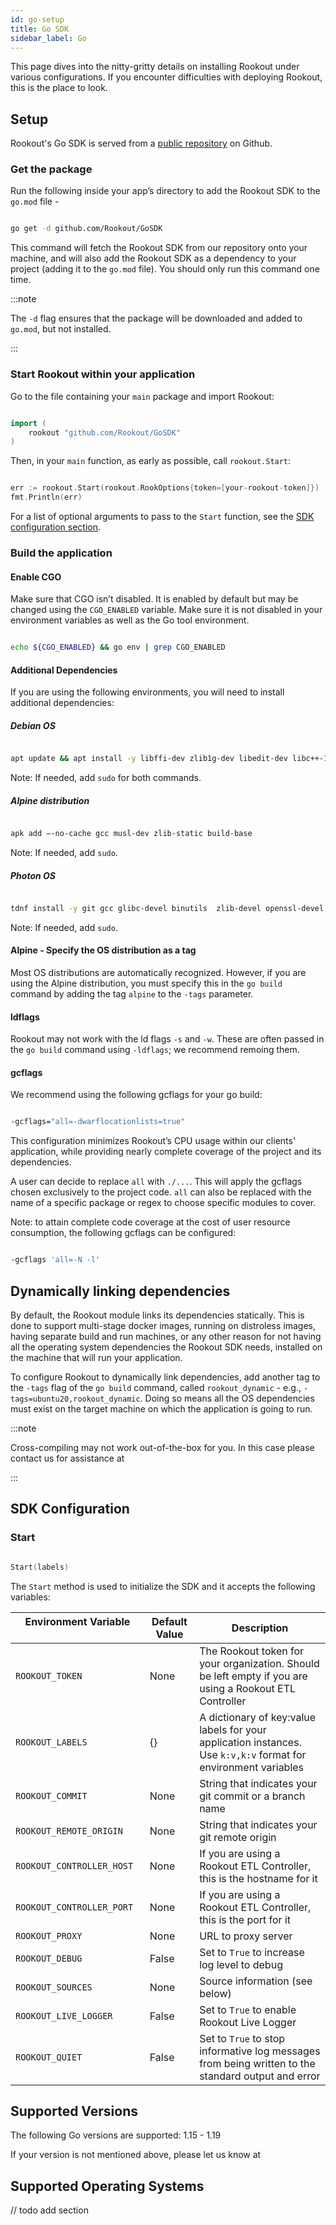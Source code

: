 ```yaml
---
id: go-setup
title: Go SDK
sidebar_label: Go
---
```



This page dives into the nitty-gritty details on installing Rookout under various configurations. If you encounter difficulties with deploying Rookout, this is the place to look.

## Setup

Rookout's Go SDK is served from a [public repository](github.com/Rookout/GoSDK) on Github. 

### Get the package

Run the following inside your app’s directory to add the Rookout SDK to the `go.mod` file - 

```bash

go get -d github.com/Rookout/GoSDK

```

This command will fetch the Rookout SDK from our repository onto your machine, and will also add the Rookout SDK as a dependency to your project (adding it to the `go.mod` file). You should only run this command one time.

:::note 

The `-d` flag ensures that the package will be downloaded and added to `go.mod`, but not installed.

:::

### Start Rookout within your application

Go to the file containing your `main` package and import Rookout:

```go

import (
    rookout "github.com/Rookout/GoSDK"
)

```

Then, in your `main` function, as early as possible, call `rookout.Start`:

```go 

err := rookout.Start(rookout.RookOptions{token=[your-rookout-token]})
fmt.Println(err)

```

For a list of optional arguments to pass to the `Start` function, see the [SDK configuration section](#start). 

### Build the application

#### Enable CGO

Make sure that CGO isn’t disabled. It is enabled by default but may be changed using the `CGO_ENABLED` variable. Make sure it is not disabled in your environment variables as well as the Go tool environment. 

```bash

echo ${CGO_ENABLED} && go env | grep CGO_ENABLED

```

#### Additional Dependencies

If you are using the following environments, you will need to install additional dependencies:

##### Debian OS 

```bash 

apt update && apt install -y libffi-dev zlib1g-dev libedit-dev libc++-11-dev libc++abi-11-dev

```

Note: If needed, add `sudo` for both commands.

##### Alpine distribution 
```bash 

apk add —-no-cache gcc musl-dev zlib-static build-base

```

Note: If needed, add `sudo`.

##### Photon OS 

```bash

tdnf install -y git gcc glibc-devel binutils  zlib-devel openssl-devel linux-api-headers

```

Note: If needed, add `sudo`.

#### Alpine - Specify the OS distribution as a tag

Most OS distributions are automatically recognized. However, if you are using the Alpine distribution, you must specify this in the `go build` command by adding the tag `alpine` to the `-tags` parameter.

#### ldflags

Rookout may not work with the ld flags `-s` and `-w`. These are often passed in the `go build` command using `-ldflags`; we recommend remoing them.

#### gcflags 

We recommend using the following gcflags for your go build: 

```bash

-gcflags="all=-dwarflocationlists=true"

```

This configuration minimizes Rookout’s CPU usage within our clients' application, while providing nearly complete coverage of the project and its dependencies. 

A user can decide to replace `all` with `./...`. This will apply the gcflags chosen exclusively to the project code. `all` can also be replaced with the name of a specific package or regex to choose specific modules to cover.

Note: to attain complete code coverage at the cost of user resource consumption, the following gcflags can be configured: 

```bash

-gcflags 'all=-N -l'

```

## Dynamically linking dependencies 

By default, the Rookout module links its dependencies statically. This is done to support multi-stage docker images, running on distroless images, having separate build and run machines, or any other reason for not having all the operating system dependencies the Rookout SDK needs, installed on the machine that will run your application.

To configure Rookout to dynamically link dependencies, add another tag to the `-tags` flag of the `go build` command, called `rookout_dynamic` - e.g., `-tags=ubuntu20,rookout_dynamic`. Doing so means all the OS dependencies must exist on the target machine on which the application is going to run.

:::note 

Cross-compiling may not work out-of-the-box for you. In this case please contact us for assistance at <SupportEmail /> 

:::

## SDK Configuration 

### Start

```go 

Start(labels)
```
The `Start` method is used to initialize the SDK and it accepts the following variables:

| Environment Variable                        | Default Value | Description                                                                                                            |
| ------------------------------------------- | ------------- | ---------------------------------------------------------------------------------------------------------------------- |
| `ROOKOUT_TOKEN`                             | None          | The Rookout token for your organization. Should be left empty if you are using a Rookout ETL Controller                |
| `ROOKOUT_LABELS`                            | {}            | A dictionary of key:value labels for your application instances. Use `k:v,k:v` format for environment variables        |
| `ROOKOUT_COMMIT`                            | None          | String that indicates your git commit or a branch name                                                                 |
| `ROOKOUT_REMOTE_ORIGIN`                     | None          | String that indicates your git remote origin                                                                           |
| `ROOKOUT_CONTROLLER_HOST`                   | None          | If you are using a Rookout ETL Controller, this is the hostname for it                                                 |
| `ROOKOUT_CONTROLLER_PORT`                   | None          | If you are using a Rookout ETL Controller, this is the port for it                                                     |
| `ROOKOUT_PROXY`                             | None          | URL to proxy server                                                                                                    |
| `ROOKOUT_DEBUG`                             | False         | Set to `True` to increase log level to debug                                                                           |
| `ROOKOUT_SOURCES`                           | None          | Source information (see below)                                                                                         |
| `ROOKOUT_LIVE_LOGGER`                       | False         | Set to `True` to enable Rookout Live Logger                                                                            |
| `ROOKOUT_QUIET`                             | False         | Set to `True` to stop informative log messages from being written to the standard output and error                     |

## Supported Versions 

The following Go versions are supported: 1.15 - 1.19

If your version is not mentioned above, please let us know at <SupportEmail /> 

## Supported Operating Systems 

// todo add section